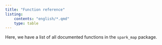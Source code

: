 ```yaml
---
title: "Function reference"
listing:
    contents: "english/*.qmd"
    type: table
---
```


Here, we have a list of all documented functions in the `spark_map` package.


